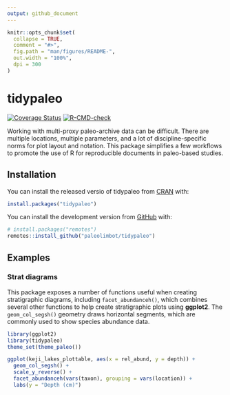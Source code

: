 ```yaml
---
output: github_document
---
```


<!-- README.md is generated from README.Rmd. Please edit that file -->

```r
knitr::opts_chunk$set(
  collapse = TRUE,
  comment = "#>",
  fig.path = "man/figures/README-",
  out.width = "100%",
  dpi = 300
)
```

# tidypaleo

<!-- badges: start -->
[![Coverage Status](https://img.shields.io/codecov/c/github/paleolimbot/tidypaleo/main.svg)](https://app.codecov.io/github/paleolimbot/tidypaleo?branch=main)
[![R-CMD-check](https://github.com/paleolimbot/tidypaleo/workflows/R-CMD-check/badge.svg)](https://github.com/paleolimbot/tidypaleo/actions)
<!-- badges: end -->

Working with multi-proxy paleo-archive data can be difficult. There are multiple locations, multiple parameters, and a lot of discipline-specific norms for plot layout and notation. This package simplifies a few workflows to promote the use of R for reproducible documents in paleo-based studies.

## Installation

You can install the released versio of tidypaleo from [CRAN](https://cran.r-project.org/) with:

``` r
install.packages("tidypaleo")
```

You can install the development version from [GitHub](https://github.com) with:

``` r
# install.packages("remotes")
remotes::install_github("paleolimbot/tidypaleo")
```

## Examples

### Strat diagrams

This package exposes a number of functions useful when creating stratigraphic diagrams, including `facet_abundanceh()`, which combines several other functions to help create stratigraphic plots using **ggplot2**. The `geom_col_segsh()` geometry draws horizontal segments, which are commonly used to show species abundance data.

```r
library(ggplot2)
library(tidypaleo)
theme_set(theme_paleo())

ggplot(keji_lakes_plottable, aes(x = rel_abund, y = depth)) +
  geom_col_segsh() +
  scale_y_reverse() +
  facet_abundanceh(vars(taxon), grouping = vars(location)) +
  labs(y = "Depth (cm)")
```
